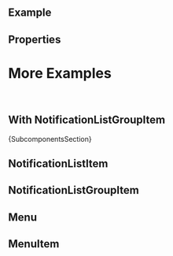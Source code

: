 
<Meta of={ComponentStories} />

<DocsHeader since="2.0.0" />

<br />

## Example

<Canvas of={ComponentStories.Default} />

## Properties

<ControlsWithNote of={ComponentStories.Default} />

# More Examples

<br />

## With NotificationListGroupItem

<Canvas of={ComponentStories.Grouped} />

<Markdown>{SubcomponentsSection}</Markdown>

## NotificationListItem

<Description of={NotificationListItem} />
<ArgTypesWithNote hideHTMLPropsNote of={NotificationListItem} />

## NotificationListGroupItem

<Description of={NotificationListGroupItem} />
<ArgTypesWithNote hideHTMLPropsNote of={NotificationListGroupItem} />

## Menu

<Description of={Menu} />
<ArgTypesWithNote hideHTMLPropsNote of={Menu} />

## MenuItem

<Description of={MenuItem} />
<ArgTypesWithNote hideHTMLPropsNote of={MenuItem} />

<Footer />
